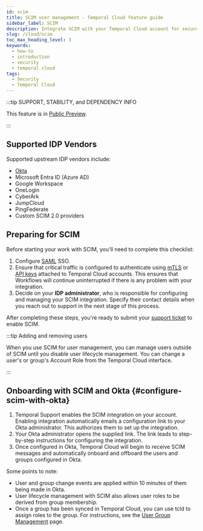 ```yaml
---
id: scim
title: SCIM user management - Temporal Cloud feature guide
sidebar_label: SCIM
description: Integrate SCIM with your Temporal Cloud account for secure user Management. Connect via IDP for seamless user and group management. Charges apply.
slug: /cloud/scim
toc_max_heading_level: 3
keywords:
  - how-to
  - introduction
  - security
  - temporal cloud
tags:
  - Security
  - Temporal Cloud
---
```


:::tip SUPPORT, STABILITY, and DEPENDENCY INFO

This feature is in [Public Preview](/evaluate/development-production-features/release-stages#public-preview).

:::

## Supported IDP Vendors

Supported upstream IDP vendors include:
* [Okta](#configure-scim-with-okta)
* Microsoft Entra ID (Azure AD)
* Google Workspace
* OneLogin
* CyberArk
* JumpCloud
* PingFederate
* Custom SCIM 2.0 providers

## Preparing for SCIM

Before starting your work with SCIM, you'll need to complete this checklist:

1. Configure [SAML](/cloud/saml) SSO.
1. Ensure that critical traffic is configured to authenticate using [mTLS](/cloud/certificates) or [API keys](/cloud/api-keys#overview) attached to Temporal Cloud accounts.
   This ensures that Workflows will continue uninterrupted if there is any problem with your integration.
1. Decide on your **IDP administrator**, who is responsible for configuring and managing your SCIM integration.
   Specify their contact details when you reach out to support in the next stage of this process.

After completing these steps, you're ready to submit your [support ticket](/cloud/support#support-ticket) to enable SCIM.

:::tip Adding and removing users

When you use SCIM for user management, you can manage users outside of SCIM until you disable user lifecycle management. You can change a user's or group's Account Role from the Temporal Cloud interface.

:::

## Onboarding with SCIM and Okta {#configure-scim-with-okta}

1. Temporal Support enables the SCIM integration on your account.
   Enabling integration automatically emails a configuration link to your Okta administrator.
   This authorizes them to set up the integration.
1. Your Okta administrator opens the supplied link.
   The link leads to step-by-step instructions for configuring the integration.
1. Once configured in Okta, Temporal Cloud will begin to receive SCIM messages and automatically onboard and offboard the users and groups configured in Okta.

Some points to note:

- User and group change events are applied within 10 minutes of them being made in Okta.
- User lifecycle management with SCIM also allows user roles to be derived from group membership.
- Once a group has been synced in Temporal Cloud, you can use tcld to assign roles to the group.
  For instructions, see the [User Group Management](https://github.com/temporalio/tcld?tab=readme-ov-file#user-group-management) page.
